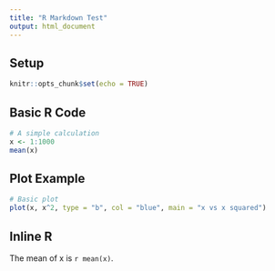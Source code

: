 ```yaml
---
title: "R Markdown Test"
output: html_document
---
```


## Setup

```r
knitr::opts_chunk$set(echo = TRUE)
```

## Basic R Code

```r
# A simple calculation
x <- 1:1000
mean(x)
```

## Plot Example

```r
# Basic plot
plot(x, x^2, type = "b", col = "blue", main = "x vs x squared")
```

## Inline R

The mean of x is `r mean(x)`.
